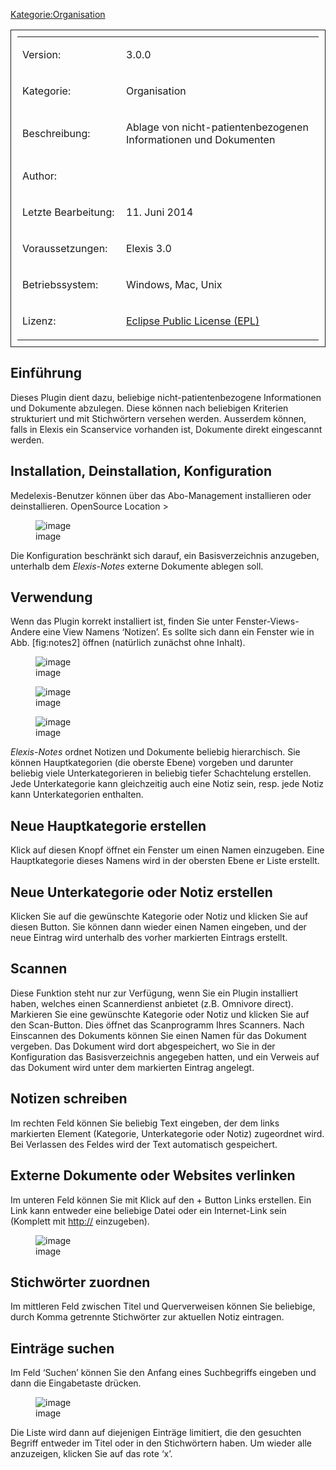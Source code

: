 [[Kategorie:Organisation]]

<table style="width:100%; border: 1px solid; padding: 10px">
	
	<tr>
		<td>Version:</td>
		<td>3.0.0</td>
	</tr>
	<tr>
		<td style="width:150px;">Kategorie:</td>
		<td>Organisation</td>
	</tr>
	<tr>
		<td>Beschreibung:</td>
		<td>Ablage von nicht-patientenbezogenen Informationen und Dokumenten </td>
	</tr>
	<tr>
		<td>Author:</td>
		<td></td>
	</tr>
	<tr>
		<td>Letzte Bearbeitung:</td>
		<td>11. Juni 2014</td>
	</tr>
	<tr>
		<td>Voraussetzungen:</td>
		<td>Elexis 3.0</td>
	</tr>
	<tr>
		<td>Betriebssystem:</td>
		<td>Windows, Mac, Unix</td>
	</tr>
	<tr>
		<td>Lizenz:</td>
		<td>[http://www.eclipse.org/legal/epl-v10.html Eclipse Public License (EPL)]</td>
	</tr>
</table>



== Einführung ==


Dieses Plugin dient dazu, beliebige nicht-patientenbezogene Informationen und Dokumente abzulegen. Diese können nach beliebigen Kriterien strukturiert und mit Stichwörtern versehen werden.
Ausserdem können, falls in Elexis ein Scanservice vorhanden ist, Dokumente direkt eingescannt werden. 


== Installation, Deinstallation, Konfiguration ==

Medelexis-Benutzer können über das Abo-Management installieren oder deinstallieren.  OpenSource Location >


[[File:Ch.elexis.notes/config.png|image]]


Die Konfiguration beschränkt sich darauf, ein Basisverzeichnis anzugeben, unterhalb dem ''Elexis-Notes'' externe Dokumente ablegen soll.


== Verwendung ==

Wenn das Plugin korrekt installiert ist, finden Sie unter Fenster-Views-Andere eine View Namens ‘Notizen’. Es sollte sich dann ein Fenster wie in Abb. [fig:notes2] öffnen (natürlich zunächst ohne Inhalt).


[[File:Ch.elexis.notes/notesview.png|image]]


[[File:Ch.elexis.notes/notestools.png|image]] 


[[File:Ch.elexis.notes/notesview2.png|image]]


''Elexis-Notes'' ordnet Notizen und Dokumente beliebig hierarchisch. Sie können Hauptkategorien (die oberste Ebene) vorgeben und darunter beliebig viele Unterkategorieren in beliebig tiefer Schachtelung erstellen. Jede Unterkategorie kann gleichzeitig auch eine Notiz sein, resp. jede Notiz kann Unterkategorien enthalten.


== Neue Hauptkategorie erstellen ==

Klick auf diesen Knopf öffnet ein Fenster um einen Namen einzugeben. Eine Hauptkategorie dieses Namens wird in der obersten Ebene er Liste erstellt.


== Neue Unterkategorie oder Notiz erstellen ==


Klicken Sie auf die gewünschte Kategorie oder Notiz und klicken Sie auf diesen Button. Sie können dann wieder einen Namen eingeben, und der neue Eintrag wird unterhalb des vorher markierten Eintrags erstellt.


== Scannen ==


Diese Funktion steht nur zur Verfügung, wenn Sie ein Plugin installiert haben, welches einen Scannerdienst anbietet (z.B. Omnivore direct). Markieren Sie eine gewünschte Kategorie oder Notiz und klicken Sie auf den Scan-Button. Dies öffnet das Scanprogramm Ihres Scanners. Nach Einscannen des Dokuments können Sie einen Namen für das Dokument vergeben. Das Dokument wird dort abgespeichert, wo Sie in der Konfiguration das Basisverzeichnis angegeben hatten, und ein Verweis auf das Dokument wird unter dem markierten Eintrag angelegt.


== Notizen schreiben ==


Im rechten Feld können Sie beliebig Text eingeben, der dem links markierten Element (Kategorie, Unterkategorie oder Notiz) zugeordnet wird. Bei Verlassen des Feldes wird der Text automatisch gespeichert.


== Externe Dokumente oder Websites verlinken ==


Im unteren Feld können Sie mit Klick auf den + Button Links erstellen. Ein Link kann entweder eine beliebige Datei oder ein Internet-Link sein (Komplett mit http:// einzugeben).

[[File:Ch.elexis.notes/notesview3.png|image]]


== Stichwörter zuordnen ==


Im mittleren Feld zwischen Titel und Querverweisen können Sie beliebige, durch Komma getrennte Stichwörter zur aktuellen Notiz eintragen.


== Einträge suchen ==


Im Feld ‘Suchen’ können Sie den Anfang eines Suchbegriffs eingeben und dann die Eingabetaste drücken.

[[File:Ch.elexis.notes/find.png|image]]


Die Liste wird dann auf diejenigen Einträge limitiert, die den gesuchten Begriff entweder im Titel oder in den Stichwörtern haben. Um wieder alle anzuzeigen, klicken Sie auf das rote ‘x’.